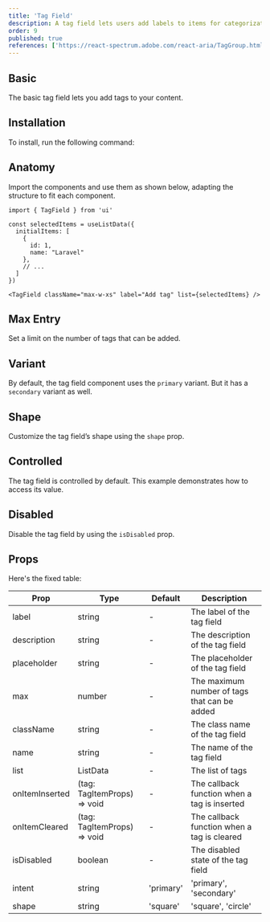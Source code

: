 ```yaml
---
title: 'Tag Field'
description: A tag field lets users add labels to items for categorization. They can type, select from a list, or create new tags as needed.
order: 9
published: true
references: ['https://react-spectrum.adobe.com/react-aria/TagGroup.html#props']
---
```


## Basic

The basic tag field lets you add tags to your content.

<Demo center component='forms/tag-field/tag-field-demo' />

## Installation

To install, run the following command:

<Install component='tag-field' />

## Anatomy

Import the components and use them as shown below, adapting the structure to fit each component.

```
import { TagField } from 'ui'

const selectedItems = useListData({
  initialItems: [
    {
      id: 1,
      name: "Laravel"
    },
    // ...
  ]
})

<TagField className="max-w-xs" label="Add tag" list={selectedItems} />
```

## Max Entry

Set a limit on the number of tags that can be added.

<Demo center component='forms/tag-field/tag-field-max-demo' />

## Variant

By default, the tag field component uses the `primary` variant. But it has a `secondary` variant as well.

<Demo center component='forms/tag-field/tag-field-variant-demo' />

## Shape

Customize the tag field’s shape using the `shape` prop.

<Demo center component='forms/tag-field/tag-field-shape-demo' />

## Controlled

The tag field is controlled by default. This example demonstrates how to access its value.

<Demo center component='forms/tag-field/tag-field-controlled-demo' />

## Disabled

Disable the tag field by using the `isDisabled` prop.

<Demo center component='forms/tag-field/tag-field-disabled-demo' />

## Props

Here's the fixed table:

| Prop           | Type                        | Default   | Description                                  |
| -------------- | --------------------------- | --------- | -------------------------------------------- |
| label          | string                      | -         | The label of the tag field                   |
| description    | string                      | -         | The description of the tag field             |
| placeholder    | string                      | -         | The placeholder of the tag field             |
| max            | number                      | -         | The maximum number of tags that can be added |
| className      | string                      | -         | The class name of the tag field              |
| name           | string                      | -         | The name of the tag field                    |
| list           | ListData                    | -         | The list of tags                             |
| onItemInserted | (tag: TagItemProps) => void | -         | The callback function when a tag is inserted |
| onItemCleared  | (tag: TagItemProps) => void | -         | The callback function when a tag is cleared  |
| isDisabled     | boolean                     | -         | The disabled state of the tag field          |
| intent         | string                      | 'primary' | 'primary', 'secondary'                       |
| shape          | string                      | 'square'  | 'square', 'circle'                           |
